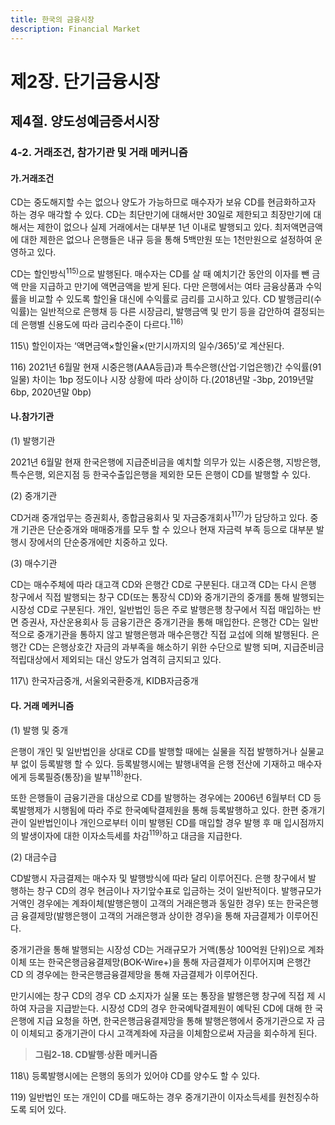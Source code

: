 ```yaml
---
title: 한국의 금융시장
description: Financial Market
---
```


# 제2장. 단기금융시장

## 제4절. 양도성예금증서시장

### 4-2. 거래조건, 참가기관 및 거래 메커니즘

#### 가.거래조건

CD는 중도해지할 수는 없으나 양도가 가능하므로 매수자가 보유 CD를 현금화하고자
하는 경우 매각할 수 있다. CD는 최단만기에 대해서만 30일로 제한되고 최장만기에 대
해서는 제한이 없으나 실제 거래에서는 대부분 1년 이내로 발행되고 있다. 최저액면금액
에 대한 제한은 없으나 은행들은 내규 등을 통해 5백만원 또는 1천만원으로 설정하여 운
영하고 있다.

CD는 할인방식$^{115)}$으로 발행된다. 매수자는 CD를 살 때 예치기간 동안의 이자를 뺀 금액
만을 지급하고 만기에 액면금액을 받게 된다. 다만 은행에서는 여타 금융상품과 수익률을
비교할 수 있도록 할인율 대신에 수익률로 금리를 고시하고 있다. CD 발행금리(수익률)는
일반적으로 은행채 등 다른 시장금리, 발행금액 및 만기 등을 감안하여 결정되는데 은행별
신용도에 따라 금리수준이 다르다.$^{116)}$


<GComment>
115\) 할인이자는 ‘액면금액×할인율×(만기시까지의 일수/365)’로 계산된다.

116\) 2021년 6월말 현재 시중은행(AAA등급)과 특수은행(산업·기업은행)간 수익률(91일물) 차이는 1bp 정도이나 시장 상황에 따라 상이하
다.(2018년말 -3bp, 2019년말 6bp, 2020년말 0bp)

</GComment>

#### 나.참가기관

(1) 발행기관

2021년 6월말 현재 한국은행에 지급준비금을 예치할 의무가 있는 시중은행, 지방은행,
특수은행, 외은지점 등 한국수출입은행을 제외한 모든 은행이 CD를 발행할 수 있다.

(2) 중개기관

CD거래 중개업무는 증권회사, 종합금융회사 및 자금중개회사$^{117)}$가 담당하고 있다. 중개
기관은 단순중개와 매매중개를 모두 할 수 있으나 현재 자금력 부족 등으로 대부분 발행시
장에서의 단순중개에만 치중하고 있다.

(3) 매수기관

CD는 매수주체에 따라 대고객 CD와 은행간 CD로 구분된다. 대고객 CD는 다시 은행
창구에서 직접 발행되는 창구 CD(또는 통장식 CD)와 중개기관의 중개를 통해 발행되는
시장성 CD로 구분된다. 개인, 일반법인 등은 주로 발행은행 창구에서 직접 매입하는 반면
증권사, 자산운용회사 등 금융기관은 중개기관을 통해 매입한다.
은행간 CD는 일반적으로 중개기관을 통하지 않고 발행은행과 매수은행간 직접 교섭에
의해 발행된다. 은행간 CD는 은행상호간 자금의 과부족을 해소하기 위한 수단으로 발행
되며, 지급준비금 적립대상에서 제외되는 대신 양도가 엄격히 금지되고 있다.

<GComment>
117\) 한국자금중개, 서울외국환중개, KIDB자금중개

</GComment>

#### 다. 거래 메커니즘

(1) 발행 및 중개

은행이 개인 및 일반법인을 상대로 CD를 발행할 때에는 실물을 직접 발행하거나 실물교부 없이 등록발행 할 수 있다. 등록발행시에는 발행내역을 은행 전산에 기재하고 매수자
에게 등록필증(통장)을 발부$^{118)}$한다.

또한 은행들이 금융기관을 대상으로 CD를 발행하는 경우에는 2006년 6월부터 CD 등
록발행제가 시행됨에 따라 주로 한국예탁결제원을 통해 등록발행하고 있다.
한편 중개기관이 일반법인이나 개인으로부터 이미 발행된 CD를 매입할 경우 발행 후 매
입시점까지의 발생이자에 대한 이자소득세를 차감$^{119)}$하고 대금을 지급한다.

(2) 대금수급

CD발행시 자금결제는 매수자 및 발행방식에 따라 달리 이루어진다. 은행 창구에서 발
행하는 창구 CD의 경우 현금이나 자기앞수표로 입금하는 것이 일반적이다. 발행규모가
거액인 경우에는 계좌이체(발행은행이 고객의 거래은행과 동일한 경우) 또는 한국은행금
융결제망(발행은행이 고객의 거래은행과 상이한 경우)을 통해 자금결제가 이루어진다.

중개기관을 통해 발행되는 시장성 CD는 거래규모가 거액(통상 100억원 단위)으로 계좌
이체 또는 한국은행금융결제망(BOK-Wire+)을 통해 자금결제가 이루어지며 은행간 CD
의 경우에는 한국은행금융결제망을 통해 자금결제가 이루어진다.

만기시에는 창구 CD의 경우 CD 소지자가 실물 또는 통장을 발행은행 창구에 직접 제
시하여 자금을 지급받는다. 시장성 CD의 경우 한국예탁결제원이 예탁된 CD에 대해 한
국은행에 지급 요청을 하면, 한국은행금융결제망을 통해 발행은행에서 중개기관으로 자
금이 이체되고 중개기관이 다시 고객계좌에 자금을 이체함으로써 자금을 회수하게 된다.

> __그림2-18. CD발행·상환 메커니즘__

<GCenterImg src ="/fm/t2-18.png" caption="그림2-18. CD발행·상환 메커니즘"/>

<GComment>
118\) 등록발행시에는 은행의 동의가 있어야 CD를 양수도 할 수 있다.

119\) 일반법인 또는 개인이 CD를 매도하는 경우 중개기관이 이자소득세를 원천징수하도록 되어 있다.

</GComment>
